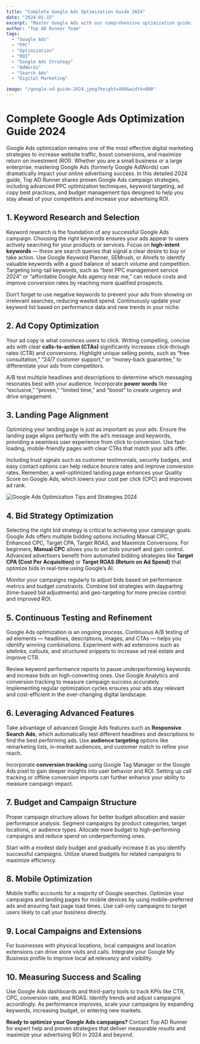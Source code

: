 ```yaml
---
title: "Complete Google Ads Optimization Guide 2024"
date: "2024-01-15"
excerpt: "Master Google Ads with our comprehensive optimization guide. Learn proven strategies to increase ROI and drive qualified traffic."
author: "Top AD Runner Team"
tags:
  - "Google Ads"
  - "PPC"
  - "Optimization"
  - "ROI"
  - "Google Ads Strategy"
  - "AdWords"
  - "Search Ads"
  - "Digital Marketing"

image: "/google-ad-guide-2024.jpeg?height=400&width=800"
---
```


<h1>Complete Google Ads Optimization Guide 2024</h1>

<p>
  Google Ads optimization remains one of the most effective digital marketing
  strategies to increase website traffic, boost conversions, and maximize return
  on investment (ROI). Whether you are a small business or a large enterprise,
  mastering Google Ads (formerly Google AdWords) can dramatically impact your
  online advertising success. In this detailed 2024 guide, Top AD Runner shares
  proven Google Ads campaign strategies, including advanced PPC optimization
  techniques, keyword targeting, ad copy best practices, and budget management
  tips designed to help you stay ahead of your competitors and increase your
  advertising ROI.
</p>

<h2>1. Keyword Research and Selection</h2>

<p>
  Keyword research is the foundation of any successful Google Ads campaign.
  Choosing the right keywords ensures your ads appear to users actively
  searching for your products or services. Focus on
  <strong>high-intent keywords</strong> — these are search queries that signal a
  clear desire to buy or take action. Use Google Keyword Planner, SEMrush, or Ahrefs
  to identify valuable keywords with a good balance of search volume and competition.
  Targeting long-tail keywords, such as “best PPC management service 2024” or “affordable
  Google Ads agency near me,” can reduce costs and improve conversion rates by reaching
  more qualified prospects.
</p>

<p>
  Don’t forget to use negative keywords to prevent your ads from showing on
  irrelevant searches, reducing wasted spend. Continuously update your keyword
  list based on performance data and new trends in your niche.
</p>

<h2>2. Ad Copy Optimization</h2>

<p>
  Your ad copy is what convinces users to click. Writing compelling, concise ads
  with clear <strong>calls-to-action (CTAs)</strong> significantly increases
  click-through rates (CTR) and conversions. Highlight unique selling points,
  such as “free consultation,” “24/7 customer support,” or “money-back
  guarantee,” to differentiate your ads from competitors.
</p>

<p>
  A/B test multiple headlines and descriptions to determine which messaging
  resonates best with your audience. Incorporate <strong>power words</strong>
  like “exclusive,” “proven,” “limited time,” and “boost” to create urgency and drive
  engagement.
</p>

<h2>3. Landing Page Alignment</h2>

<p>
  Optimizing your landing page is just as important as your ads. Ensure the
  landing page aligns perfectly with the ad’s message and keywords, providing a
  seamless user experience from click to conversion. Use fast-loading,
  mobile-friendly pages with clear CTAs that match your ad’s offer.
</p>

<p>
  Including trust signals such as customer testimonials, security badges, and
  easy contact options can help reduce bounce rates and improve conversion
  rates. Remember, a well-optimized landing page enhances your Quality Score on
  Google Ads, which lowers your cost per click (CPC) and improves ad rank.
</p>

<div style={{ textAlign: "center", margin: "2rem 0" }}>
  <img
    src="/google-ads-optimization-tips.jpeg"
    alt="Google Ads Optimization Tips and Strategies 2024"
    width={800}
    height={400}
    style={{ borderRadius: "8px" }}
  />
</div>

<h2>4. Bid Strategy Optimization</h2>

<p>
  Selecting the right bid strategy is critical to achieving your campaign goals.
  Google Ads offers multiple bidding options including Manual CPC, Enhanced CPC,
  Target CPA, Target ROAS, and Maximize Conversions. For beginners,
  <strong>Manual CPC</strong> allows you to set bids yourself and gain control. Advanced
  advertisers benefit from automated bidding strategies like
  <strong>Target CPA (Cost Per Acquisition)</strong> or
  <strong>Target ROAS (Return on Ad Spend)</strong> that optimize bids in real-time
  using Google’s AI.
</p>

<p>
  Monitor your campaigns regularly to adjust bids based on performance metrics
  and budget constraints. Combine bid strategies with dayparting (time-based bid
  adjustments) and geo-targeting for more precise control and improved ROI.
</p>

<h2>5. Continuous Testing and Refinement</h2>

<p>
  Google Ads optimization is an ongoing process. Continuous A/B testing of ad
  elements — headlines, descriptions, images, and CTAs — helps you identify
  winning combinations. Experiment with ad extensions such as sitelinks,
  callouts, and structured snippets to increase ad real estate and improve CTR.
</p>

<p>
  Review keyword performance reports to pause underperforming keywords and
  increase bids on high-converting ones. Use Google Analytics and conversion
  tracking to measure campaign success accurately. Implementing regular
  optimization cycles ensures your ads stay relevant and cost-efficient in the
  ever-changing digital landscape.
</p>

<h2>6. Leveraging Advanced Features</h2>

<p>
  Take advantage of advanced Google Ads features such as
  <strong>Responsive Search Ads</strong>, which automatically test different headlines
  and descriptions to find the best performing ads. Use
  <strong>audience targeting</strong> options like remarketing lists, in-market
  audiences, and customer match to refine your reach.
</p>

<p>
  Incorporate <strong>conversion tracking</strong> using Google Tag Manager or
  the Google Ads pixel to gain deeper insights into user behavior and ROI.
  Setting up call tracking or offline conversion imports can further enhance
  your ability to measure campaign impact.
</p>

<h2>7. Budget and Campaign Structure</h2>

<p>
  Proper campaign structure allows for better budget allocation and easier
  performance analysis. Segment campaigns by product categories, target
  locations, or audience types. Allocate more budget to high-performing
  campaigns and reduce spend on underperforming ones.
</p>

<p>
  Start with a modest daily budget and gradually increase it as you identify
  successful campaigns. Utilize shared budgets for related campaigns to maximize
  efficiency.
</p>

<h2>8. Mobile Optimization</h2>

<p>
  Mobile traffic accounts for a majority of Google searches. Optimize your
  campaigns and landing pages for mobile devices by using mobile-preferred ads
  and ensuring fast page load times. Use call-only campaigns to target users
  likely to call your business directly.
</p>

<h2>9. Local Campaigns and Extensions</h2>

<p>
  For businesses with physical locations, local campaigns and location
  extensions can drive store visits and calls. Integrate your Google My Business
  profile to improve local ad relevancy and visibility.
</p>

<h2>10. Measuring Success and Scaling</h2>

<p>
  Use Google Ads dashboards and third-party tools to track KPIs like CTR, CPC,
  conversion rate, and ROAS. Identify trends and adjust campaigns accordingly.
  As performance improves, scale your campaigns by expanding keywords,
  increasing budget, or entering new markets.
</p>

<p>
  <strong>Ready to optimize your Google Ads campaigns?</strong> Contact Top AD
  Runner for expert help and proven strategies that deliver measurable results
  and maximize your advertising ROI in 2024 and beyond.
</p>
